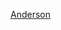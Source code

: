 {{US county navigation box
| collapse_state = {{{state|expanded}}}
| listclass      = hlist

| template_name  = 安德森縣 (堪薩斯州)
| county         = 安德森縣
| state          = 堪薩斯州
| seat           = 加尼特

| map_image      = Map of Kansas highlighting Anderson County.svg
| map_alt        = Map of Kansas highlighting Anderson County
| map_caption    = Map of Kansas highlighting Anderson County
| map_link       = List of counties in Kansas

| title1 = [[城市]]
| body1  = 
* [[科洛尼 (堪薩斯州)|科洛尼]]
* [[加尼特 (堪薩斯州)|加尼特]]
* [[格里利 (堪薩斯州)|格里利]]
* [[金凱德 (堪薩斯州)|金凱德]]
* [[隆埃爾姆 (堪薩斯州)|隆埃爾姆]]
* [[威斯特伐利亞 (堪薩斯州)|威斯特伐利亞]]

| title2 = [[普查规定居民点]]
| body2  =
* [[哈里斯 (堪薩斯州)|哈里斯]]
* [[韋爾達 (堪薩斯州)|韋爾達]]

| title3 = [[非建制地區]]
| body3  = 
* [[布什城 (堪薩斯州)|布什城]]
* [[格倫洛克 (堪薩斯州)|格倫洛克]]
* [[蒙艾達 (堪薩斯州)|蒙艾達]]
* [[西庇阿 (堪薩斯州)|西庇阿]]
* [[塞爾馬 (堪薩斯州)|塞爾馬]]

| title4 = [[鬼鎮]]
| body4  = 
* [[海厄特維爾 (堪薩斯州)|海厄特維爾]]

| title5 = [[鎮區 (美國)|鎮區]]
| body5  = 
* [[印第安克里克鎮區 (安德森縣)|印第安克里克鎮區]]
* [[傑克遜鎮區 (安德森縣)|傑克遜鎮區]]
* [[林肯鎮區 (安德森縣)|林肯鎮區]]
* [[隆埃爾姆鎮區 (安德森縣)|隆埃爾姆鎮區]]
* [[門羅鎮區 (安德森縣)|門羅鎮區]]
* [[北里奇鎮區 (安德森縣)|北里奇鎮區]]
* [[歐扎克鎮區 (安德森縣)|歐扎克鎮區]]
* [[帕特南鎮區 (安德森縣)|帕特南鎮區]]
* [[里德鎮區 (安德森縣)|里德鎮區]]
* [[里奇鎮區 (安德森縣)|里奇鎮區]]
* [[沃克鎮區 (安德森縣)|沃克鎮區]]
* [[華盛頓鎮區 (安德森縣)|華盛頓鎮區]]
* [[韋爾達鎮區 (安德森縣)|韋爾達鎮區]]
* [[威斯特伐利亞鎮區 (安德森縣)|威斯特伐利亞鎮區]]

}}<noinclude>
{{collapsible option}}
[[Category:堪薩斯州縣份導航模板|Anderson]]
[[Category:安德森縣 (堪薩斯州)| ]]
</noinclude>